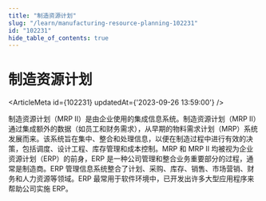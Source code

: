 ```yaml
---
title: "制造资源计划"
slug: "/learn/manufacturing-resource-planning-102231"
id: "102231"
hide_table_of_contents: true
---
```



# 制造资源计划

<ArticleMeta id={102231} updatedAt={'2023-09-26 13:59:00'} />
<div className='border-solid border-b border-t-0 my-4 border-[var(--ifm-color-gray-300)]' />

制造资源计划（MRP II）是由企业使用的集成信息系统。制造资源计划（MRP II）通过集成额外的数据（如员工和财务需求），从早期的物料需求计划（MRP）系统发展而来。该系统旨在集中、整合和处理信息，以便在制造过程中进行有效的决策，包括调度、设计工程、库存管理和成本控制。MRP 和 MRP II 均被视为企业资源计划（ERP）的前身，ERP 是一种公司管理和整合业务重要部分的过程，通常是制造商。ERP 管理信息系统整合了计划、采购、库存、销售、市场营销、财务和人力资源等领域。ERP 最常用于软件环境中，已开发出许多大型应用程序来帮助公司实施 ERP。
